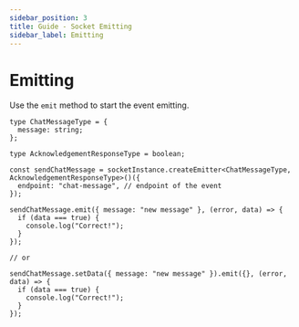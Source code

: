 ```yaml
---
sidebar_position: 3
title: Guide - Socket Emitting
sidebar_label: Emitting
---
```


# Emitting

Use the `emit` method to start the event emitting.

```tsx
type ChatMessageType = {
  message: string;
};

type AcknowledgementResponseType = boolean;

const sendChatMessage = socketInstance.createEmitter<ChatMessageType, AcknowledgementResponseType>()({
  endpoint: "chat-message", // endpoint of the event
});

sendChatMessage.emit({ message: "new message" }, (error, data) => {
  if (data === true) {
    console.log("Correct!");
  }
});

// or

sendChatMessage.setData({ message: "new message" }).emit({}, (error, data) => {
  if (data === true) {
    console.log("Correct!");
  }
});
```
